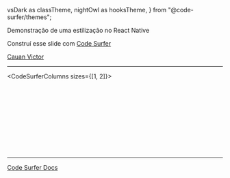 
  vsDark as classTheme,
  nightOwl as hooksTheme,
} from "@code-surfer/themes";



<Head>
  <title>Palestra sobre React Native - Estilização</title>
</Head>

Demonstração de uma estilização no React Native

Construí esse slide com [Code Surfer](https://codesurfer.pomb.us/)

[Cauan Victor](https://github.com/CauanDZN)

---

<CodeSurferColumns sizes={[1, 2]}>
  
<Step subtitle="Aqui um simples componente React sem estilização">
  
<GreetingLoader />

```jsx file=./src/greeting.1.1.js
```

</Step>

<Step subtitle="Nós vamos dar uma cor no texto!">
    
<GreetingLoader />

```jsx 7 file=./src/greeting.1.1.js
```

</Step>
  
<Step subtitle="Então, vamos importar a folha de estilo do React Native">
    
<GreetingLoader version="class.1.1" />

```jsx file=./src/greeting.class.1.1.js
```

</Step>

<Step subtitle="Vamos atribuir ela a uma variável">

<GreetingLoader version="class.1.2" />

```jsx file=./src/greeting.class.1.2.js
```

</Step>

<Step subtitle="E criar os nossos próprios estilos!">

<GreetingLoader version="class.1.3" />

```jsx file=./src/greeting.class.1.3.js
```

</Step>

<Step subtitle="Agora, vamos aplicar a cor em nosso texto!">

<GreetingLoader version="class.1.3" />

```jsx 1:31 file=./src/greeting.class.1.3.js
```

</Step>

<Step subtitle="Criando um objeto aplicando a cor vermelha e outro, a cor azul.">

<GreetingLoader version="class.2.1" />

```jsx file=./src/greeting.class.2.1.js
```

</Step>

<Step subtitle="Vamos adicionar no texto a propriedade style">

<GreetingLoader version="class.3.1" />

```jsx file=./src/greeting.class.3.1.js
```

</Step>

<Step subtitle="E adicionar a cor vermelha">

<GreetingLoader version="class.3.2" />

```jsx file=./src/greeting.class.3.2.js
```

</Step>

<Step subtitle="Ou a cor azul! :)">

<GreetingLoader version="class.3.3" />

```jsx file=./src/greeting.class.3.3.js
```

</Step>

<Step subtitle="A cor vermelha pega o objeto de chave 'vermelho'">

<GreetingLoader version="class.3.2" />

```jsx 8,14,15,16 file=./src/greeting.class.3.2.js
```

</Step>

<Step subtitle="E a cor azul pega o objeto de chave 'azul'">

<GreetingLoader version="class.3.3" />

```jsx 8,17,18,19 file=./src/greeting.class.3.3.js
```

</Step>

</CodeSurferColumns>

---

[Code Surfer Docs](https://codesurfer.pomb.us/)
